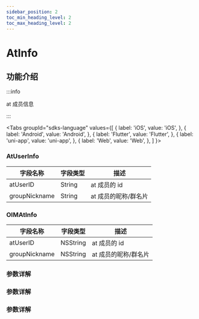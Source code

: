 ```yaml
---
sidebar_position: 2
toc_min_heading_level: 2
toc_max_heading_level: 2
---
```


# AtInfo

## 功能介绍

:::info

at 成员信息

:::

<Tabs
groupId="sdks-language"
values={[
{ label: 'iOS', value: 'iOS', },
{ label: 'Android', value: 'Android', },
{ label: 'Flutter', value: 'Flutter', },
{ label: 'uni-app', value: 'uni-app', },
{ label: 'Web', value: 'Web', },
]
}>

<TabItem value="Flutter">

### AtUserInfo

| 字段名称      | 字段类型 | 描述                 |
| ------------- | -------- | -------------------- |
| atUserID      | String | at 成员的 id         |
| groupNickname | String | at 成员的昵称/群名片 |


</TabItem>

<TabItem value="iOS">

### OIMAtInfo

| 字段名称      | 字段类型 | 描述                 |
| ------------- | -------- | -------------------- |
| atUserID      | NSString | at 成员的 id         |
| groupNickname | NSString | at 成员的昵称/群名片 |

</TabItem>

<TabItem value="Android">

### 参数详解

</TabItem>

<TabItem value="Web">

### 参数详解

</TabItem>

<TabItem value="uni-app">

### 参数详解

</TabItem>

</Tabs>
